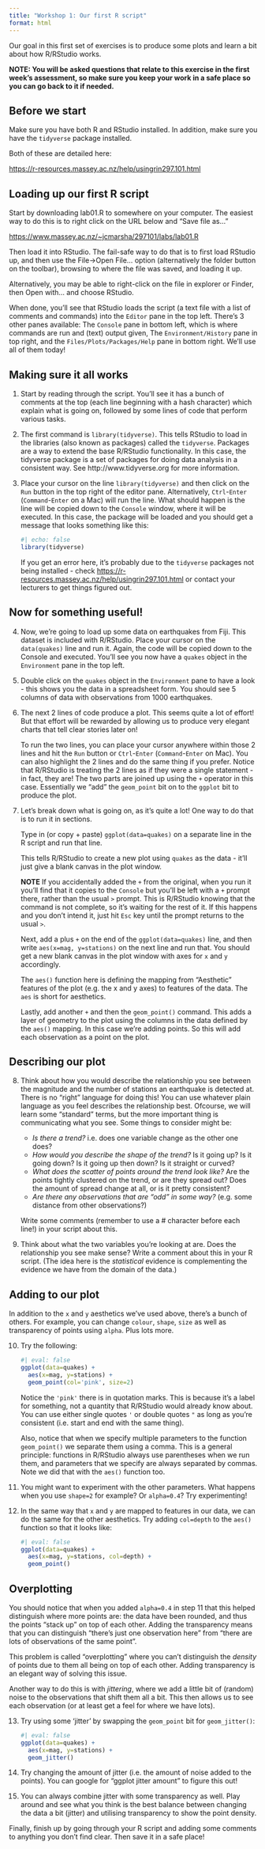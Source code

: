 ```yaml
---
title: "Workshop 1: Our first R script"
format: html
---
```


Our goal in this first set of exercises is to produce some plots and learn a bit about how R/RStudio works.

**NOTE: You will be asked questions that relate to this exercise in the first week's assessment, so make sure you keep your work in a safe place so you can go back to it if needed.**

## Before we start

Make sure you have both R and RStudio installed. In addition, make sure you have the `tidyverse` package installed.

Both of these are detailed here:

[https://r-resources.massey.ac.nz/help/usingrin297.101.html](https://r-resources.massey.ac.nz/help/usingrin297.101.html)

## Loading up our first R script

Start by downloading lab01.R to somewhere on your computer. The easiest way to do this is to right click on the URL below and "Save file as..."

[https://www.massey.ac.nz/~jcmarsha/297101/labs/lab01.R](https://www.massey.ac.nz/~jcmarsha/297101/labs/lab01.R)

Then load it into RStudio. The fail-safe way to do that is to first load RStudio up, and then use the File->Open File... option (alternatively the folder button on the toolbar), browsing to where the file was saved, and loading it up.

Alternatively, you may be able to right-click on the file in explorer or Finder, then Open with... and choose RStudio.

When done, you'll see that RStudio loads the script (a text file with a list of comments and commands) into the `Editor` pane in the top left. There's 3 other panes available: The `Console` pane in bottom left, which is where commands are run and (text) output given, The `Environment/History` pane in top right, and the `Files/Plots/Packages/Help` pane in bottom right. We'll use all of them today!

## Making sure it all works

1.  Start by reading through the script. You'll see it has a bunch of comments at the top (each line beginning with a hash character) which explain what is going on, followed by some lines of code that perform various tasks.

2.  The first command is `library(tidyverse)`. This tells RStudio to load in the libraries (also known as packages) called the `tidyverse`. Packages are a way to extend the base R/RStudio functionality. In this case, the tidyverse package is a set of packages for doing data analysis in a consistent way. See http://www.tidyverse.org for more information.

3.  Place your cursor on the line `library(tidyverse)` and then click on the `Run` button in the top right of the editor pane. Alternatively, `Ctrl`-`Enter` (`Command`-`Enter` on a Mac) will run the line. What should happen is the line will be copied down to the `Console` window, where it will be executed. In this case, the package will be loaded and you should get a message that looks something like this:
    
    ```r
    #| echo: false
    library(tidyverse)
    ```

    If you get an error here, it's probably due to the `tidyverse` packages not being installed - check [https://r-resources.massey.ac.nz/help/usingrin297.101.html](https://r-resources.massey.ac.nz/help/usingrin297.101.html) or contact your lecturers to get things figured out.

## Now for something useful!

4.  Now, we're going to load up some data on earthquakes from Fiji. This dataset is included with R/RStudio. Place your cursor on the `data(quakes)` line and run it. Again, the code will be copied down to the Console and executed. You'll see you now have a `quakes` object in the `Environment` pane in the top left.

5.  Double click on the `quakes` object in the `Environment` pane to have a look - this shows you the data in a spreadsheet form. You should see 5 columns of data with observations from 1000 earthquakes.

6.  The next 2 lines of code produce a plot. This seems quite a lot of effort! But that effort will be rewarded by allowing us to produce very elegant charts that tell clear stories later on!

    To run the two lines, you can place your cursor anywhere within those 2 lines and hit the `Run` button or `Ctrl`-`Enter` (`Command`-`Enter` on Mac). You can also highlight the 2 lines and do the same thing if you prefer. Notice that R/RStudio is treating the 2 lines as if they were a single statement - in fact, they are! The two parts are joined up using the `+` operator in this case. Essentially we "add" the `geom_point` bit on to the `ggplot` bit to produce the plot.

7.  Let's break down what is going on, as it's quite a lot! One way to do that is to run it in sections.

    Type in (or copy + paste) `ggplot(data=quakes)` on a separate line in the R script and run that line.

    This tells R/RStudio to create a new plot using `quakes` as the data - it'll just give a blank canvas in the plot window.

    **NOTE** If you accidentally added the `+` from the original, when you run it you'll find that it copies to the `Console` but you'll be left with a `+ ` prompt there, rather than the usual `> ` prompt. This is R/RStudio knowing that the command is not complete, so it's waiting for the rest of it. If this happens and you don't intend it, just hit `Esc` key until the prompt returns to the usual `> `.

    Next, add a plus `+` on the end of the `ggplot(data=quakes)` line, and then write `aes(x=mag, y=stations)` on the next line and run that. You should get a new blank canvas in the plot window with axes for `x` and `y` accordingly.

    The `aes()` function here is defining the mapping from "Aesthetic" features of the plot (e.g. the x and y axes) to features of the data. The `aes` is short for aesthetics.

    Lastly, add another `+` and then the `geom_point()` command. This adds a layer of geometry to the plot using the columns in the data defined by the `aes()` mapping. In this case we're adding points. So this will add each observation as a point on the plot.

## Describing our plot

8.  Think about how you would describe the relationship you see between the magnitude and the number of stations an earthquake is detected at. There is no "right" language for doing this! You can use whatever plain language as you feel describes the relationship best. Ofcourse, we will learn some "standard" terms, but the more important thing is communicating what you see. Some things to consider might be:
  
    - *Is there a trend?* i.e. does one variable change as the other one does?
    - *How would you describe the shape of the trend?* Is it going up? Is it going down? Is it going up then down? Is it straight or curved?
    - *What does the scatter of points around the trend look like?* Are the points tightly clustered on the trend, or are they spread out? Does the amount of spread change at all, or is it pretty consistent?
    - *Are there any observations that are "odd" in some way?* (e.g. some distance from other observations?)

    Write some comments (remember to use a # character before each line!) in your script about this.

9.  Think about what the two variables you're looking at are. Does the relationship you see make sense? Write a comment about this in your R script. (The idea here is the *statistical* evidence is complementing the evidence we have from the domain of the data.)

## Adding to our plot

In addition to the `x` and `y` aesthetics we've used above, there's a bunch of others. For example, you can change `colour`, `shape`, `size` as well as transparency of points using `alpha`. Plus lots more.

10. Try the following:

    ```r
    #| eval: false
    ggplot(data=quakes) +
      aes(x=mag, y=stations) +
      geom_point(col='pink', size=2)
    ```

    Notice the `'pink'` there is in quotation marks. This is because it's a label for something, not a quantity that R/RStudio would already know about. You can use either single quotes `'` or double quotes `"` as long as you're consistent (i.e. start and end with the same thing).
    
    Also, notice that when we specify multiple parameters to the function `geom_point()` we separate them using a comma. This is a general principle: functions in R/RStudio always use parentheses when we run them, and parameters that we specify are always separated by commas. Note we did that with the `aes()` function too.
    
11. You might want to experiment with the other parameters. What happens when you use `shape=2` for example? Or `alpha=0.4`? Try experimenting!

12. In the same way that `x` and `y` are mapped to features in our data, we can do the same for the other aesthetics. Try adding `col=depth` to the `aes()` function so that it looks like:

    ```r
    #| eval: false
    ggplot(data=quakes) +
      aes(x=mag, y=stations, col=depth) +
      geom_point()
    ```

## Overplotting

You should notice that when you added `alpha=0.4` in step 11 that this helped distinguish where more points are: the data have been rounded, and thus the points "stack up" on top of each other. Adding the transparency means that you can distinguish "there's just one observation here" from "there are lots of observations of the same point".

This problem is called "overplotting" where you can't distinguish the *density* of points due to them all being on top of each other. Adding transparency is an elegant way of solving this issue.

Another way to do this is with *jittering*, where we add a little bit of (random) noise to the observations that shift them all a bit. This then allows us to see each observation (or at least get a feel for where we have lots).

13. Try using some 'jitter' by swapping the `geom_point` bit for `geom_jitter()`:

    ```r
    #| eval: false
    ggplot(data=quakes) +
      aes(x=mag, y=stations) +
      geom_jitter()
    ```

14. Try changing the amount of jitter (i.e. the amount of noise added to the points). You can google for "ggplot jitter amount" to figure this out!

15. You can always combine jitter with some transparency as well. Play around and see what you think is the best balance between changing the data a bit (jitter) and utilising transparency to show the point density.

Finally, finish up by going through your R script and adding some comments to anything you don't find clear. Then save it in a safe place!
